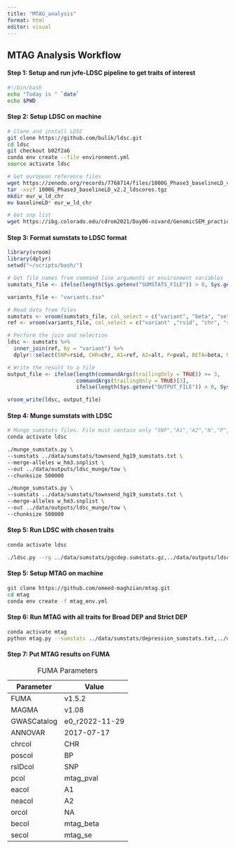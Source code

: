 ```yaml
---
title: "MTAG_analysis"
format: html
editor: visual
---
```


## MTAG Analysis Workflow

#### Step 1: Setup and run jvfe-LDSC pipeline to get traits of interest

```bash

#!/bin/bash
echo "Today is " `date`
echo $PWD
```

#### Step 2: Setup LDSC on machine

```bash
# Clone and install LDSC
git clone https://github.com/bulik/ldsc.git
cd ldsc
git checkout b02f2a6
conda env create --file environment.yml
source activate ldsc

# Get european reference files
wget https://zenodo.org/records/7768714/files/1000G_Phase3_baselineLD_v2.2_ldscores.tgz
tar -xvzf 1000G_Phase3_baselineLD_v2.2_ldscores.tgz
mkdir eur_w_ld_chr
mv baselineLD* eur_w_ld_chr

# Get snp list
wget https://ibg.colorado.edu/cdrom2021/Day06-nivard/GenomicSEM_practical/eur_w_ld_chr/w_hm3.snplist

```

#### Step 3: Format sumstats to LDSC format

```r

library(vroom)
library(dplyr)
setwd("~/scripts/bash/")

# Get file names from command line arguments or environment variables
sumstats_file <- ifelse(length(Sys.getenv("SUMSTATS_FILE")) > 0, Sys.getenv("SUMSTATS_FILE"), "test_sumstats.tsv")

variants_file <- "variants.tsv"

# Read data from files
sumstats <- vroom(sumstats_file, col_select = c("variant", "beta", "se", "pval", "n_complete_samples"))
ref <- vroom(variants_file, col_select = c("variant" ,"rsid", "chr", "ref", "alt"))

# Perform the join and selection
ldsc <- sumstats %>%
  inner_join(ref, by = "variant") %>%
  dplyr::select(SNP=rsid, CHR=chr, A1=ref, A2=alt, P=pval, BETA=beta, N=n_complete_samples)

# Write the result to a file
output_file <- ifelse(length(commandArgs(trailingOnly = TRUE)) >= 3,
                      commandArgs(trailingOnly = TRUE)[3],
                      ifelse(length(Sys.getenv("OUTPUT_FILE")) > 0, Sys.getenv("OUTPUT_FILE"), "test_sumstats_ldsc.tsv"))

vroom_write(ldsc, output_file)
```

#### Step 4: Munge sumstats with LDSC

```bash

# Munge sumstats files. File must contain only "SNP","A1","A2","N","P","BETA or OR or Z". Should use this exact header notation
conda activate ldsc

./munge_sumstats.py \
--sumstats ../data/sumstats/townsend_hg19_sumstats.txt \
--merge-alleles w_hm3.snplist \
--out ../data/outputs/ldsc_munge/tow \
--chunksize 500000

./munge_sumstats.py \
--sumstats ../data/sumstats/townsend_hg19_sumstats.txt \
--merge-alleles w_hm3.snplist \
--out ../data/outputs/ldsc_munge/tow \
--chunksize 500000
```

#### Step 5: Run LDSC with chosen traits

```bash
conda activate ldsc

./ldsc.py --rg ../data/sumstats/pgcdep.sumstats.gz,../data/outputs/ldsc-munge/tow.sumstats.gz --ref-ld-chr eur_w_ld_chr/ --w-ld-chr 1000G_weights/1000G_Phase3_weights_hm3_no_MHC/ --out ../data/outputs/ldsc/tow_sdep

```

#### Step 5: Setup MTAG on machine

```bash

git clone https://github.com/omeed-maghzian/mtag.git
cd mtag
conda env create -f mtag_env.yml
```

#### Step 6: Run MTAG with all traits for Broad DEP and Strict DEP

```bash

conda activate mtag
python mtag.py --sumstats ../data/sumstats/depression_sumstats.txt,../data/sumstats/adhd_sumstats_mtag.txt,../data/sumstats/anxiety_sumstats_mtag.txt,../data/sumstats/bipolar_sumstats_mtag.txt,../data/sumstats/insomnia_sumstats_mtag.txt,../data/sumstats/neuroticism_sumstats.txt,../data/sumstats/wellbeing_sumstats.txt,../data/townsend_sumstats_mtag.txt --out ../data/outputs/mtag/dep_new   --snp_name variant_id --a1_name effect_allele --a2_name other_allele --eaf_name effect_allele_frequency --z_name z_score --beta_name beta --se_name standard_error   --n_name n --chr_name chromosome --bpos_name base_pair_location --stream_stdout --fdr --force --stream_stdout --n_approx --intervals 5 --cores 8
```

#### Step 7: Put MTAG results on FUMA

| Parameter   | Value          |
|-------------|----------------|
| FUMA        | v1.5.2         |
| MAGMA       | v1.08          |
| GWASCatalog | e0_r2022-11-29 |
| ANNOVAR     | 2017-07-17     |
| chrcol      | CHR            |
| poscol      | BP             |
| rsIDcol     | SNP            |
| pcol        | mtag_pval      |
| eacol       | A1             |
| neacol      | A2             |
| orcol       | NA             |
| becol       | mtag_beta      |
| secol       | mtag_se        |

: FUMA Parameters
